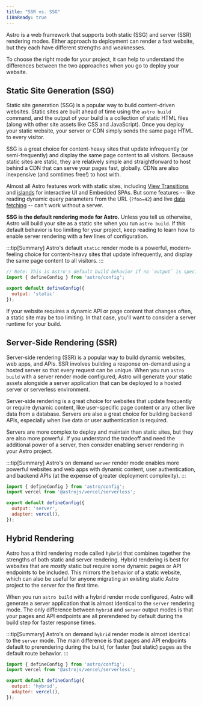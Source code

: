 ```yaml
---
title: "SSR vs. SSG"
i18nReady: true
---
```


Astro is a web framework that supports both static (SSG) and server (SSR) rendering modes. Either approach to deployment can render a fast website, but they each have different strengths and weaknesses. 

To choose the right mode for your project, it can help to understand the differences between the two approaches when you go to deploy your website.

## Static Site Generation (SSG)

Static site generation (SSG) is a popular way to build content-driven websites. Static sites are built ahead of time using the `astro build` command, and the output of your build is a collection of static HTML files (along with other site assets like CSS and JavaScript). Once you deploy your static website, your server or CDN simply sends the same page HTML to every visitor.

SSG is a great choice for content-heavy sites that update infrequently (or semi-frequently) and display the same page content to all visitors. Because static sites are static, they are relatively simple and straightforward to host behind a CDN that can serve your pages fast, globally. CDNs are also inexpensive (and somtimes free!) to host with.

Almost all Astro features work with static sites, including [View Transitions](/en/guides/view-transitions/) and [islands](/en/concepts/islands/) for interactive UI and Embedded SPAs. But some features -- like reading dynamic query parameters from the URL (`?foo=42`) and live [data fetching](/en/guides/data-fetching/) --  can't work without a server.

**SSG is the default rendering mode for Astro.** Unless you tell us otherwise, Astro will build your site as a static site when you run `astro build`. If this default behavior is too limiting for your project, keep reading to learn how to enable server rendering with a few lines of configuration.

:::tip[Summary]
Astro's default `static` render mode is a powerful, modern-feeling choice for content-heavy sites that update infrequently, and display the same page content to all visitors.
:::

```js title="astro.config.mjs" ins="static"
// Note: This is Astro's default build behavior if no `output` is specified.
import { defineConfig } from 'astro/config';

export default defineConfig({
  output: 'static'
});
```

If your website requires a dynamic API or page content that changes often, a static site may be too limiting. In that case, you'll want to consider a server runtime for your build.

## Server-Side Rendering (SSR)

Server-side rendering (SSR) is a popular way to build dynamic websites, web apps, and APIs. SSR involves building a response on-demand using a hosted server so that every request can be unique. When you run `astro build` with a server render mode configured, Astro will generate your static assets alongside a server application that can be deployed to a hosted server or serverless environment.

Server-side rendering is a great choice for websites that update frequently or require dynamic content, like user-specific page content or any other live data from a database. Servers are also a great choice for building backend APIs, especially when live data or user authentication is required.

Servers are more complex to deploy and maintain than static sites, but they are also more powerful. If you understand the tradeoff and need the additional power of a server, then consider enabling server rendering in your Astro project. 

:::tip[Summary]
Astro's on demand `server` render mode enables more powerful websites and web apps with dynamic content, user authentication, and backend APIs (at the expense of greater deployment complexity).
:::

```js title="astro.config.mjs" ins={2, 5-6}
import { defineConfig } from 'astro/config';
import vercel from '@astrojs/vercel/serverless';

export default defineConfig({
  output: 'server',
  adapter: vercel(),
});
```

## Hybrid Rendering

Astro has a third rendering mode called `hybrid` that combines together the strengths of both static and server rendering. Hybrid rendering is best for websites that are *mostly* static but require some dynamic pages or API endpoints to be included. This mirrors the behavior of a static website, which can also be useful for anyone migrating an existing static Astro project to the server for the first time.

When you run `astro build` with a hybrid render mode configured, Astro will generate a server application that is almost identical to the `server` rendering mode. The only difference between `hybrid` and `server` output modes is that your pages and API endpoints are all prerendered by default during the build step for faster response times.

:::tip[Summary]
Astro's on demand `hybrid` render mode is almost identical to the `server` mode. The main difference is that pages and API endpoints default to prerendering during the build, for faster (but static) pages as the default route behavior.
:::

```js title="astro.config.mjs" ins="hybrid"
import { defineConfig } from 'astro/config';
import vercel from '@astrojs/vercel/serverless';

export default defineConfig({
  output: 'hybrid',
  adapter: vercel(),
});
```
